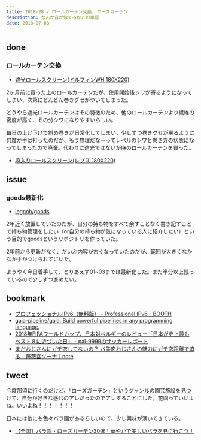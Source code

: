 ```yaml
---
title: 2018-28 / ロールカーテン交換, ローズガーデン
description: なんか音が似てるなこの単語
date: 2018-07-08
---
```



done
----

###  ロールカーテン交換

- [遮光ロールスクリーン(ドルフィンWH 180X220)](https://store.shopping.yahoo.co.jp/nitori-net/7430518.html)

2ヶ月前に買った上のロールカーテンだが、使用開始後シワが寄るようになってしまい、次第にどんどん巻きグセがついてしまった。

どうやら遮光ロールカーテンはその特徴のため、他のロールカーテンより繊維の密度が高く、その分シワになりやすいらしい。

毎日の上げ下げで斜め巻きが日常化してしまい、少しずつ巻きグセが戻るように何度か手は打ったのだが、もう無理だなーってレベルのシワと巻き方の状態になってしまったので廃棄。代わりに遮光ではないが麻のロールカーテンを買った。

- [麻入りロールスクリーン(レプス 180X220)](https://store.shopping.yahoo.co.jp/nitori-net/7430538.html)

issue
----

###  goods最新化

- [legnoh/goods](https://github.com/legnoh/goods)

2年近く放置していたのだが、自分の持ち物をすべて余すことなく書き記すことで持ち物管理をしたい（or自分の持ち物が気になっている人に紹介したい）という目的でgoodsというリポジトリを作っていた。

2年前から更新がなく、だいぶ内容が古くなっていたのだが、範囲が大きくなかなか手がつけられずにいた。

ようやく今日着手して、とりあえず01~03までは最新化した。まだ半分以上残っているので少しずつ進めたい。

bookmark
----

- [プロフェッショナルIPv6（無料版） - Professional IPv6 - BOOTH](https://professionalipv6.booth.pm/items/913273)
- [gaia-pipeline/gaia: Build powerful pipelines in any programming language.](https://github.com/gaia-pipeline/gaia)
- [2018年FIFAワールドカップ、日本対ベルギーのレビュー「日本が史上最もベスト８に近づいた日」 - pal-9999のサッカーレポート](http://pal-9999.hatenablog.com/entry/2018/07/07/211918)
- [まだおじさんにガチ恋してないの？ バ美肉おじさんの魅力にガチ恋距離で迫る｜薔薇宮ソーナ｜note](https://note.com/baramiyasona/n/n137479bd034f)

tweet
----

今度那須に行くのだけど、「ローズガーデン」というジャンルの園芸施設を見つけて、自分が好きな感じのアレだったのでアレすることにした。花園っていいよね。いいよね！！！！！！！

<X url="https://twitter.com/legnoh/status/1015604221842845697" />

日本には他にも色々バラ園があるらしいので、少し興味が湧いてきている。

- [【全国】バラ園・ローズガーデン30選！華やかで美しいバラを見に行こう！](https://www.jalan.net/news/article/162285/)
